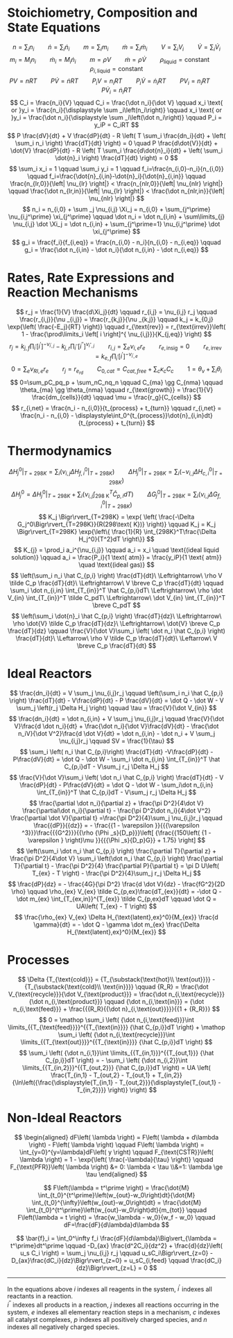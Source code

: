 
# Stoichiometry, Composition and State Equations

$$
n=\sum_i n_i \qquad \dot{n} = \sum_i \dot{n}_i \qquad m=\sum_i m_i \qquad \dot{m} = \sum_i \dot{m}_i \qquad V=\sum_i V_i \qquad \dot{V} = \sum_i \dot{V}_i
$$
$$
m_i = M_in_i \qquad \dot{m}_i = M_i\dot{n}_i \qquad m=\rho V \qquad 
\dot{m} = \rho \dot{V} \qquad \rho_{\text{liquid}} = \text{constant} \qquad \rho_{i,\text{liquid}} = \text{constant}
$$
$$
PV=nRT \qquad P\dot{V}=\dot nRT \qquad P_iV=n_iRT \qquad P_i\dot V=\dot n_iRT \qquad PV_i=n_iRT \qquad P\dot{V}_i=\dot{n}_iRT
$$
$$
C_i = \frac{n_i}{V} \qquad C_i = \frac{\dot n_i}{\dot V} \qquad x_i \text{ or }y_i = \frac{n_i}{\displaystyle \sum _i\left(n_i\right)} \qquad x_i \text{ or }y_i = \frac{\dot n_i}{\displaystyle \sum _i\left(\dot n_i\right)} \qquad P_i = y_iP = C_iRT
$$
$$
P \frac{dV}{dt} + V \frac{dP}{dt} - R \left( T \sum_i \frac{dn_i}{dt} + \left( \sum_i n_i \right) \frac{dT}{dt} \right) = 0 \quad P \frac{d\dot{V}}{dt} + \dot{V} \frac{dP}{dt} - R \left( T \sum_i \frac{d\dot{n}_i}{dt} + \left( \sum_i \dot{n}_i \right) \frac{dT}{dt} \right) = 0
$$
$$
\sum_i x_i = 1 \qquad \sum_i y_i = 1 \qquad f_i=\frac{n_{i,0}-n_i}{n_{i,0}} \qquad f_i=\frac{\dot{n}_{i,in}-\dot{n}_i}{\dot{n}_{i,in}} \qquad \frac{n_{lr,0}}{\left| \nu_{lr} \right|} < \frac{n_{nlr,0}}{\left| \nu_{nlr} \right|} \qquad \frac{\dot n_{lr,in}}{\left| \nu_{lr} \right|} < \frac{\dot n_{nlr,in}}{\left| \nu_{nlr} \right|}
$$
$$
n_i = n_{i,0} + \sum _j \nu_{i,j} \Xi_j =  n_{i,0} + \sum_{j^\prime} \nu_{i,j^\prime} \xi_{j^\prime} \qquad \dot n_i = \dot n_{i,in} + \sum\limits_{j} \nu_{i,j} \dot \Xi_j =  \dot n_{i,in} + \sum_{j^\prime=1} \nu_{i,j^\prime} \dot \xi_{j^\prime}
$$
$$
g_i = \frac{f_i}{f_{i,eq}} = \frac{n_{i,0} - n_i}{n_{i,0} - n_{i,eq}} \qquad g_i = \frac{\dot n_{i,in} - \dot n_i}{\dot n_{i,in} - \dot n_{i,eq}}
$$

# Rates, Rate Expressions and Reaction Mechanisms

$$
r_j = \frac{1}{V} \frac{d\Xi_j}{dt} \qquad r_{i,j} = \nu_{i,j} r_j \qquad \frac{r_{i,j}}{\nu _{i,j}} = \frac{r_{k,j}}{\nu _{k,j}} \qquad k_j = k_{0,j} \exp{\left(  \frac{-E_j}{RT} \right)} \qquad r_{\text{rev}} = r_{\text{irrev}}\left( 1 - \frac{\prod\limits_i \left[ i \right]^{ \nu_{i,j}}}{K_{j,eq}} \right)
$$
$$
r_j = k_{j,f} \prod_{i^\prime}\left[ i^\prime \right]^{-\nu_{i^\prime,j}} - k_{j,r}\prod_{i^{\prime\prime}}\left[ i^{\prime\prime} \right]^{\nu_{i^{\prime\prime},j}} \qquad r_{i,j} =\sum_{e}\nu_{i,e}r_e \qquad r_{e,\text{insig}} = 0 \qquad r_{e,\text{irrev}} = k_{e,f} \prod_{i^\prime} \left[ i^\prime \right]^{-\nu_{i^\prime,e}}
$$
$$
0=\sum_{e}\nu_{RI,e}r_e \qquad r_j=r_{e_{rd}} \qquad C_{0,cat} = C_{cat,free} + \sum_c\kappa_cC_c \qquad 1 = \theta_{v} + \sum_i\theta_i
$$
$$
0=\sum_pC_pq_p + \sum_nC_nq_n \qquad C_{ma} \gg C_{nma} \qquad \theta_{ma} \gg \theta_{nma} \qquad r_{\text{growth}} = \frac{1}{V} \frac{dm_{cells}}{dt} \qquad \mu = \frac{r_g}{C_{cells}}
$$
$$
r_{i,net} = \frac{n_i - n_{i,0}}{t_{process} + t_{turn}} \qquad r_{i,net} = \frac{n_i - n_{i,0} - \displaystyle\int_0^{t_{process}}\dot{n}_{i,in}dt}{t_{process} + t_{turn}}
$$

# Thermodynamics

$$
\Delta H_j^0\Bigr\rvert_{T=298K} = \sum_i \left( \nu_{i,j} \Delta H_{f,i}^0\Bigr\rvert_{T=298K} \right) \qquad \Delta H_j^0\Bigr\rvert_{T=298K} = \sum_i \left( -\nu_{i,j} \Delta H_{c,i}^0\Bigr\rvert_{T=298K} \right)
$$
$$
\Delta H_j^0 = \Delta H_j^0\Bigr\rvert_{T=298K} + \sum_i \left( \nu_{i,j} \int_{298\text{ K}}^T \hat C_{p,i}dT \right) \qquad \Delta G_j^0\Bigr\rvert_{T=298K} = \sum_i \left( \nu_{i,j} \Delta G_{f,i}^0\Bigr\rvert_{T=298K} \right)
$$
$$
K_j \Bigr\rvert_{T=298K} = \exp{ \left( \frac{-\Delta G_j^0\Bigr\rvert_{T=298K}}{R(298\text{ K})} \right)} \qquad K_j  = K_j \Bigr\rvert_{T=298K} \exp{\left\{ \frac{1}{R} \int_{298K}^T\frac{\Delta H_j^0}{T^2}dT \right\}}
$$
$$
K_{j} = \prod_i a_i^{\nu_{i,j}} \qquad a_i = x_i \quad \text{(ideal liquid solution)} \qquad a_i = \frac{P_i}{1 \text{ atm}} = \frac{y_iP}{1 \text{ atm}} \quad \text{(ideal gas)}
$$
$$
\left(\sum_i n_i \hat C_{p,i} \right) \frac{dT}{dt}\ \Leftrightarrow\ \rho V \tilde C_p \frac{dT}{dt}\ \Leftrightarrow\ V \breve C_p \frac{dT}{dt} \qquad \sum_i \dot n_{i,in} \int_{T_{in}}^T \hat C_{p,i}dT\ \Leftrightarrow\ \rho \dot V_{in} \int_{T_{in}}^T \tilde C_pdT\ \Leftrightarrow\ \dot V_{in} \int_{T_{in}}^T \breve C_pdT
$$
$$
\left(\sum_i \dot{n}_i \hat C_{p,i} \right) \frac{dT}{dz}\ \Leftrightarrow\ \rho \dot{V} \tilde C_p \frac{dT}{dz}\ \Leftrightarrow\ \dot{V} \breve C_p \frac{dT}{dz} \qquad \frac{V}{\dot V}\sum_i \left( \dot n_i \hat C_{p,i} \right) \frac{dT}{dt}\ \Leftarrow\ \rho V \tilde C_p \frac{dT}{dt}\ \Leftarrow\ V \breve C_p \frac{dT}{dt}
$$

# Ideal Reactors

$$
\frac{dn_i}{dt} = V \sum_j \nu_{i,j}r_j \qquad \left(\sum_i n_i \hat C_{p,i} \right) \frac{dT}{dt} - V\frac{dP}{dt}  - P  \frac{dV}{dt}  = \dot Q - \dot W - V \sum_j \left(r_j \Delta H_j \right) \qquad \tau = \frac{V}{\dot V_{in}}
$$
$$
\frac{dn_i}{dt} = \dot n_{i,in} + V \sum_j \nu_{i,j}r_j \qquad \frac{V}{\dot V}\frac{d \dot n_i}{dt} + \frac{\dot n_i}{\dot V}\frac{dV}{dt} - \frac{\dot n_iV}{\dot V^2}\frac{d \dot V}{dt} = \dot n_{i,in} - \dot n_i + V \sum_j \nu_{i,j}r_j \qquad SV = \frac{1}{\tau}
$$
$$
\sum_i \left( n_i \hat C_{p,i}\right) \frac{dT}{dt} -V\frac{dP}{dt} - P\frac{dV}{dt} = \dot Q - \dot W - \sum_i \dot n_{i,in} \int_{T_{in}}^T \hat C_{p,i}dT  - V\sum_j r_j \Delta H_j
$$
$$
\frac{V}{\dot V}\sum_i \left( \dot n_i \hat C_{p,i}  \right) \frac{dT}{dt} - V \frac{dP}{dt} - P\frac{dV}{dt} = \dot Q - \dot W - \sum_i\dot n_{i,in} \int_{T_{in}}^T \hat C_{p,i}dT - V\sum_j r_j \Delta H_j
$$
$$
\frac{\partial \dot n_i}{\partial z} + \frac{\pi D^2}{4\dot V} \frac{\partial\dot n_i}{\partial t} - \frac{\pi D^2\dot n_i}{4\dot V^2} \frac{\partial \dot V}{\partial t}  =\frac{\pi D^2}{4}\sum_j \nu_{i,j}r_j \qquad \frac{{dP}}{{dz}} =  - \frac{{1 - \varepsilon }}{{{\varepsilon ^3}}}\frac{{{G^2}}}{{\rho {\Phi _s}{D_p}}}\left[ {\frac{{150\left( {1 - \varepsilon } \right)\mu }}{{{\Phi _s}{D_p}G}} + 1.75} \right]
$$
$$
\left(\sum_i \dot n_i \hat C_{p,i} \right) \frac{\partial T}{\partial z} + \frac{\pi D^2}{4\dot V} \sum_i \left(\dot n_i \hat C_{p,i} \right) \frac{\partial T}{\partial t} - \frac{\pi D^2}{4} \frac{\partial P}{\partial t} = \pi D U\left( T_{ex} - T  \right) - \frac{\pi D^2}{4}\sum_j r_j \Delta H_j
$$
$$
\frac{dP}{dz} = - \frac{4G}{\pi D^2} \frac{d \dot V}{dz} - \frac{fG^2}{2D \rho} \qquad \rho_{ex} V_{ex} \tilde C_{p,ex}\frac{dT_{ex}}{dt} = -\dot Q - \dot m_{ex} \int_{T_{ex,in}}^{T_{ex}} \tilde C_{p,ex}dT \qquad \dot Q = UA\left( T_{ex} - T \right)
$$
$$
\frac{\rho_{ex} V_{ex} \Delta H_{\text{latent},ex}^0}{M_{ex}} \frac{d \gamma}{dt} = - \dot Q - \gamma \dot m_{ex} \frac{\Delta H_{\text{latent},ex}^0}{M_{ex}}
$$

# Processes

$$
\Delta {T_{\text{cold}}} = {T_{\substack{\text{hot}\\ \text{out}}}} - {T_{\substack{\text{cold}\\ \text{in}}}} \qquad {R_R} = \frac{\dot V_{\text{recycle}}}{\dot V_{\text{product}}} = \frac{\dot n_{i,\text{recycle}}}{\dot n_{i,\text{product}}} \qquad {\dot n_{i,\text{in}}} = {\dot n_{i,\text{feed}}} + \frac{{{R_R}{{\dot n}_{i,\text{out}}}}}{{1 + {R_R}}}
$$
$$
0 = \mathop \sum_i \left(
{\dot n_{i,\text{feed}}}\int \limits_{{T_{\text{feed}}}}^{{T_{\text{in}}}} {\hat C_{p,i}}dT \right) + \mathop \sum_i \left(
{\dot n_{i,\text{recycle}}}\int \limits_{{T_{\text{out}}}}^{{T_{\text{in}}}} {\hat C_{p,i}}dT \right)
$$
$$
\sum_i \left( {\dot n_{i,1}}\int \limits_{{T_{in,1}}}^{{T_{out,1}}} {\hat C_{p,i}}dT \right) = - \sum_i \left( {\dot n_{i,2}}\int \limits_{{T_{in,2}}}^{{T_{out,2}}} {\hat C_{p,i}}dT \right) = UA \left( \frac{T_{in,1} - T_{out,2} - T_{out,1} + T_{in,2}}{\ln\left({\frac{\displaystyle{T_{in,1} - T_{out,2}}}{\displaystyle{T_{out,1} - T_{in,2}}}} \right)} \right)
$$

# Non-Ideal Reactors

$$
\begin{aligned}
dF\left( \lambda \right) = F\left( \lambda + d\lambda \right) - F\left( \lambda \right) \qquad F\left( \lambda \right) = \int_{y=0}^{y=\lambda}dF\left( y \right) \qquad F_{\text{CSTR}}\left( \lambda \right) = 1 - \exp{\left( \frac{-\lambda}{\tau} \right)} \qquad F_{\text{PFR}}\left( \lambda \right) &= 0: \lambda < \tau \\&=1: \lambda \ge \tau
\end{aligned}
$$

$$
F\left(\lambda = t^\prime \right) = \frac{\dot{M} \int_{t_0}^{t^\prime}\left(w_{out}-w_0\right)dt}{\dot{M} \int_{t_0}^{\infty}\left(w_{out}-w_0\right)dt} = \frac{\dot{M} \int_{t_0}^{t^\prime}\left(w_{out}-w_0\right)dt}{m_{tot}} \qquad F\left(\lambda = t \right) = \frac{w_\lambda - w_0}{w_f - w_0} \qquad dF=\frac{dF}{d\lambda}d\lambda
$$

$$
\bar{f}_i = \int_0^\infty f_i \frac{dF}{d\lambda}\Big\vert_{\lambda = t^\prime}dt^\prime \qquad -D_{ax} \frac{d^2C_i}{dz^2} + \frac{d}{dz}\left( u_s C_i \right) = \sum_j \nu_{i,j} r_j \qquad u_sC_i\Bigr\rvert_{z=0} - D_{ax}\frac{dC_i}{dz}\Bigr\rvert_{z=0} = u_sC_{i,feed} \qquad \frac{dC_i}{dz}\Bigr\rvert_{z=L} = 0
$$

---

In the equations above $i$ indexes all reagents in the system, $i^{\prime}$ indexes all reactants in a reaction.  
$i^{\prime \prime}$ indexes all products in a reaction, $j$ indexes all reactions occurring in the system, $e$ indexes all elementary reaction steps in a mechanism, $c$ indexes all catalyst complexes, $p$ indexes all positively charged species, and $n$ indexes all negatively charged species. 

